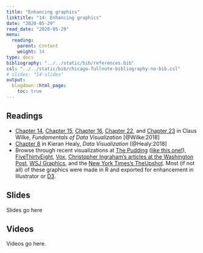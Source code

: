```yaml
---
title: "Enhancing graphics"
linktitle: "14: Enhancing graphics"
date: "2020-05-29"
read_date: "2020-05-29"
menu:
  reading:
    parent: Content
    weight: 14
type: docs
bibliography: "../../static/bib/references.bib"
csl: "../../static/bib/chicago-fullnote-bibliography-no-bib.csl"
# slides: "14-slides"
output:
  blogdown::html_page:
    toc: true
---
```


## Readings

- <i class="fas fa-book"></i> [Chapter 14](https://serialmentor.com/dataviz/proportional-ink.html), [Chapter 15](https://serialmentor.com/dataviz/overlapping-points.html), [Chapter 16](https://serialmentor.com/dataviz/color-pitfalls.html), [Chapter 22](https://serialmentor.com/dataviz/avoid-line-drawings.html), and [Chapter 23](https://serialmentor.com/dataviz/no-3d.html) in Claus Wilke, *Fundamentals of Data Visualization* [@Wilke:2018]
- <i class="fas fa-book"></i> [Chapter 8](http://socviz.co/refineplots.html) in Kieran Healy, *Data Visualization* [@Healy:2018]
- Browse through recent visualizations at [The Pudding](https://pudding.cool/) ([like this one!](https://pudding.cool/2018/08/pockets/)), [FiveThirtyEight](https://fivethirtyeight.com/), [Vox](https://www.vox.com/), [Christopher Ingraham's articles at the Washington Post](https://www.washingtonpost.com/people/christopher-ingraham/?utm_term=.3bfc09eea703), [WSJ Graphics](https://graphics.wsj.com/), and the [New York Times's TheUpshot](https://www.nytimes.com/section/upshot). Most (if not all) of these graphics were made in R and exported for enhancement in Illustrator or [D3](https://d3js.org/).


## Slides

Slides go here


## Videos

Videos go here.
